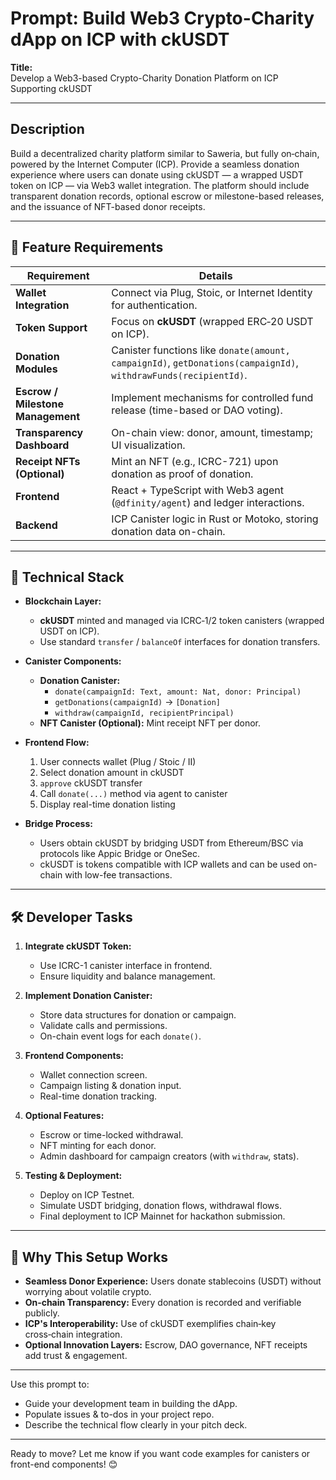 # Prompt: Build Web3 Crypto-Charity dApp on ICP with ckUSDT

**Title:**  
Develop a Web3-based  Crypto-Charity Donation Platform on ICP Supporting ckUSDT

---

## Description  
Build a decentralized charity platform similar to Saweria, but fully on‑chain, powered by the Internet Computer (ICP). Provide a seamless donation experience where users can donate using ckUSDT — a wrapped USDT token on ICP — via Web3 wallet integration. The platform should include transparent donation records, optional escrow or milestone-based releases, and the issuance of NFT-based donor receipts.

---

## 🔧 Feature Requirements

| Requirement             | Details |
|-------------------------|---------|
| **Wallet Integration**  | Connect via Plug, Stoic, or Internet Identity for authentication. |
| **Token Support**       | Focus on **ckUSDT** (wrapped ERC‑20 USDT on ICP). |
| **Donation Modules**    | Canister functions like `donate(amount, campaignId)`, `getDonations(campaignId)`, `withdrawFunds(recipientId)`. |
| **Escrow / Milestone Management** | Implement mechanisms for controlled fund release (time-based or DAO voting). |
| **Transparency Dashboard** | On-chain view: donor, amount, timestamp; UI visualization. |
| **Receipt NFTs (Optional)** | Mint an NFT (e.g., ICRC-721) upon donation as proof of donation. |
| **Frontend**            | React + TypeScript with Web3 agent (`@dfinity/agent`) and ledger interactions. |
| **Backend**             | ICP Canister logic in Rust or Motoko, storing donation data on-chain. |

---

## 🚀 Technical Stack

- **Blockchain Layer:**  
  - **ckUSDT** minted and managed via ICRC‑1/2 token canisters (wrapped USDT on ICP).  
  - Use standard `transfer` / `balanceOf` interfaces for donation transfers.

- **Canister Components:**  
  - **Donation Canister:**  
    - `donate(campaignId: Text, amount: Nat, donor: Principal)`  
    - `getDonations(campaignId)` → `[Donation]`  
    - `withdraw(campaignId, recipientPrincipal)`  
  - **NFT Canister (Optional):** Mint receipt NFT per donor.

- **Frontend Flow:**  
  1. User connects wallet (Plug / Stoic / II)  
  2. Select donation amount in ckUSDT  
  3. `approve` ckUSDT transfer  
  4. Call `donate(...)` method via agent to canister  
  5. Display real-time donation listing

- **Bridge Process:**  
  - Users obtain ckUSDT by bridging USDT from Ethereum/BSC via protocols like Appic Bridge or OneSec.  
  - ckUSDT is tokens compatible with ICP wallets and can be used on-chain with low-fee transactions.

---

## 🛠️ Developer Tasks

1. **Integrate ckUSDT Token:**
   - Use ICRC-1 canister interface in frontend.
   - Ensure liquidity and balance management.

2. **Implement Donation Canister:**
   - Store data structures for donation or campaign.
   - Validate calls and permissions.
   - On-chain event logs for each `donate()`.

3. **Frontend Components:**
   - Wallet connection screen.
   - Campaign listing & donation input.
   - Real-time donation tracking.

4. **Optional Features:**
   - Escrow or time-locked withdrawal.
   - NFT minting for each donor.
   - Admin dashboard for campaign creators (with `withdraw`, stats).

5. **Testing & Deployment:**
   - Deploy on ICP Testnet.
   - Simulate USDT bridging, donation flows, withdrawal flows.
   - Final deployment to ICP Mainnet for hackathon submission.

---

## 🎯 Why This Setup Works

- **Seamless Donor Experience:** Users donate stablecoins (USDT) without worrying about volatile crypto.  
- **On‑chain Transparency:** Every donation is recorded and verifiable publicly.  
- **ICP's Interoperability:** Use of ckUSDT exemplifies chain‑key cross‑chain integration.  
- **Optional Innovation Layers:** Escrow, DAO governance, NFT receipts add trust & engagement.

---

Use this prompt to:

- Guide your development team in building the dApp.  
- Populate issues & to-dos in your project repo.  
- Describe the technical flow clearly in your pitch deck.

---

Ready to move? Let me know if you want code examples for canisters or front-end components! 😊